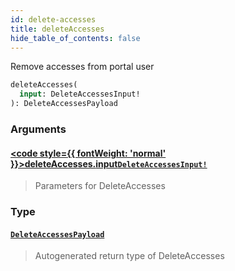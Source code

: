 ```yaml
---
id: delete-accesses
title: deleteAccesses
hide_table_of_contents: false
---
```








Remove accesses from portal user

```graphql
deleteAccesses(
  input: DeleteAccessesInput!
): DeleteAccessesPayload
```


### Arguments

#### [<code style={{ fontWeight: 'normal' }}>deleteAccesses.<b>input</b></code>](#)<Bullet />[`DeleteAccessesInput!`](/api/graphql/documentation/inputs/delete-accesses-input) <Badge class="secondary" text="non-null"/> <Badge class="secondary" text="input"/>
> Parameters for DeleteAccesses
> 

### Type

#### [`DeleteAccessesPayload`](/api/graphql/documentation/objects/delete-accesses-payload) <Badge class="secondary" text="object"/>
> Autogenerated return type of DeleteAccesses
> 






